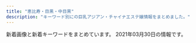 ```yaml
---
title: "恵比寿・目黒・中目黒"
description: "キーワード別にの巨乳アジアン・チャイナエステ嬢情報をまとめました。"
---
```


新着画像と新着キーワードをまとめています。
2021年03月30日の情報です。

<DmmAffiliateIns />
<KeywordTable
  shops={
    [
    {
        "img_links": [
            "http://bimajo-massage.work/sp/img/info.jpg",
            "http://bimajo-massage.work/sp/img/acc2.jpg",
            "http://bimajo-massage.work/img/sta6.jpg",
            "http://bimajo-massage.work/img/sta7.jpg",
            "http://bimajo-massage.work/sp/img/t-s.jpg",
            "http://bimajo-massage.work/sp/img/t-t.jpg",
            "http://bimajo-massage.work/sp/img/p-7.jpg",
            "http://bimajo-massage.work/sp/img/time.jpg",
            "http://bimajo-massage.work/img/xmas.png",
            "http://bimajo-massage.work/sp/img/st7.jpg",
            "http://bimajo-massage.work/img/st7.jpg",
            "http://bimajo-massage.work/sp/img/add.jpg",
            "http://bimajo-massage.work/sp/img/t-o.jpg",
            "http://bimajo-massage.work/sp/img/cam.jpg",
            "http://bimajo-massage.work/sp/img/st5.jpg",
            "http://bimajo-massage.work/img/st5.jpg",
            "http://bimajo-massage.work/img/sta5.jpg",
            "http://bimajo-massage.work/img/body-.png",
            "http://bimajo-massage.work/img/st1.jpg",
            "http://bimajo-massage.work/sp/img/st6.jpg",
            "http://bimajo-massage.work/img/mo.png",
            "http://bimajo-massage.work/img/sta1.jpg",
            "http://bimajo-massage.work/sp/img/botton.jpg",
            "http://bimajo-massage.work/sp/img/pic.jpg",
            "http://bimajo-massage.work/sp/img/pc.jpg",
            "http://bimajo-massage.work/sp/img/sys.jpg",
            "http://bimajo-massage.work/sp/img/tit.jpg",
            "http://bimajo-massage.work/sp/img/st1.jpg",
            "http://bimajo-massage.work/img/acc2.jpg",
            "http://bimajo-massage.work/sp/img/tel.jpg",
            "http://bimajo-massage.work/sp/img/p-6.jpg",
            "http://bimajo-massage.work/sp/img/t-r.jpg",
            "http://bimajo-massage.work/img/acc1.jpg",
            "http://bimajo-massage.work/sp/img/p-5.jpg",
            "http://bimajo-massage.work/img/st6.jpg",
            "http://bimajo-massage.work/img/bottom.png",
            "http://bimajo-massage.work/img/pic.png",
            "http://bimajo-massage.work/sp/img/t-a.jpg",
            "http://bimajo-massage.work/sp/img/acc1.jpg"
        ],
        "url": "http://bimajo-massage.work/",
        "keywords": {
            "E": 2,
            "87": 12,
            "86": 12,
            "D": 24,
            "C": 13,
            "85": 13,
            "88": 2
        },
        "name": "\u7f8e\u9b54\u5973",
        "station": "JR\u6075\u6bd4\u5bff\u99c5\u897f\u53e3"
    },
    {
        "keywords": {
            "86": 54,
            "83": 35,
            "C": 124,
            "87": 70,
            "D": 127,
            "89": 16,
            "82": 16,
            "85": 111,
            "E": 51
        },
        "name": "\u30d5\u30a3\u30b8\u30fc\u30ea\u30be\u30fc\u30c8",
        "img_links": [
            "http://fiji-resort.ests.jp/photos/sites/30/2019/05/2019050215480292.jpg",
            "http://fiji-resort.ests.jp/images/top.png",
            "http://fiji-resort.ests.jp/photos/sites/30/2019/12/2019121110440091.jpg",
            "http://fiji-resort.ests.jp/photos/sites/30/2018/09/2018091301234543.jpg",
            "http://fiji-resort.ests.jp/photos/sites/30/2019/09/2019092914334514.jpg",
            "http://fiji-resort.ests.jp/photos/sites/30/2019/06/2019061411123068.jpg",
            "http://fiji-resort.ests.jp/images/s_topics.png",
            "http://fiji-resort.ests.jp/photos/sites/30/2018/11/2018110510493920.jpg",
            "http://fiji-resort.ests.jp/images/end.png",
            "http://fiji-resort.ests.jp/photos/sites/30/2019/03/2019031518525662.jpg",
            "http://fiji-resort.ests.jp/photos/sites/30/2019/04/2019042017525677.jpg",
            "http://fiji-resort.ests.jp/images/access04.jpg",
            "http://fiji-resort.ests.jp/photos/sites/30/2019/03/2019033011105316.jpg",
            "http://fiji-resort.ests.jp/images/access05.jpg",
            "http://fiji-resort.ests.jp/images/s_staff.png",
            "http://fiji-resort.ests.jp/photos/sites/30/2018/06/2018061511340989.jpg",
            "http://fiji-resort.ests.jp/photos/sites/30/2018/11/2018110510493422.jpg",
            "http://fiji-resort.ests.jp/images/access06.jpg",
            "http://fiji-resort.ests.jp/photos/sites/30/2019/06/2019060610451514.jpg",
            "http://fiji-resort.ests.jp/images/mobile.png",
            "http://fiji-resort.ests.jp/images/access03.jpg",
            "http://fiji-resort.ests.jp/photos/sites/30/2019/05/2019050215480157.jpg",
            "http://fiji-resort.ests.jp/photos/sites/30/2019/05/2019050215480138.jpg",
            "http://fiji-resort.ests.jp/images/access01.jpg",
            "http://fiji-resort.ests.jp/images/line.png",
            "http://fiji-resort.ests.jp/photos/sites/30/2019/11/2019110909384037.jpg",
            "http://fiji-resort.ests.jp/photos/sites/30/2019/03/2019033011081995.jpg",
            "http://fiji-resort.ests.jp/images/s_link.png",
            "http://fiji-resort.ests.jp/images/topics_bj3.png",
            "http://fiji-resort.ests.jp/photos/sites/30/2018/09/2018091916161390.jpg",
            "http://fiji-resort.ests.jp/photos/sites/30/2020/02/2020022116402274.jpg",
            "http://fiji-resort.ests.jp/images/access02.jpg"
        ],
        "url": "http://fiji-resort.ests.jp/",
        "station": "\u4e2d\u76ee\u9ed2\u99c5\u897f\u53e3"
    },
    {
        "name": "\u6d77\u8cca\u8239",
        "img_links": [
            "http://kaizokusen.jpn.mn/photos/sites/31/2020/03/2020031402334084.jpg",
            "http://kaizokusen.jpn.mn/images/s_contact.jpg",
            "http://kaizokusen.jpn.mn/photos/sites/31/2020/08/2020082411195272.jpg",
            "http://kaizokusen.jpn.mn/photos/sites/31/2020/11/2020112103070699.jpg",
            "http://kaizokusen.jpn.mn/images/top.jpg",
            "http://kaizokusen.jpn.mn/photos/sites/31/2020/01/2020010602051995.jpg",
            "http://kaizokusen.jpn.mn/photos/sites/31/2019/09/2019091102140786.jpg",
            "http://kaizokusen.jpn.mn/photos/sites/31/2019/01/2019010309225534.jpg",
            "http://kaizokusen.jpn.mn/images/s_staff.png",
            "http://kaizokusen.jpn.mn/images/s_pick.png",
            "http://kaizokusen.jpn.mn/photos/sites/31/2020/02/202002070127147.jpg",
            "http://kaizokusen.jpn.mn/photos/sites/31/2019/03/2019032710574970.jpg",
            "http://kaizokusen.jpn.mn/photos/sites/31/2019/02/2019021410470448.jpg",
            "http://kaizokusen.jpn.mn/photos/sites/31/2019/01/201901130238317.jpg",
            "http://kaizokusen.jpn.mn/images/news_bj3.jpg",
            "http://kaizokusen.jpn.mn/photos/sites/31/2019/03/2019032601332117.jpg",
            "http://kaizokusen.jpn.mn/photos/sites/31/2019/05/2019051702252726.jpg",
            "http://kaizokusen.jpn.mn/photos/sites/31/2020/01/2020011609085443.jpg",
            "http://kaizokusen.jpn.mn/photos/sites/31/2019/06/2019061406003081.jpg",
            "http://kaizokusen.jpn.mn/images/s_news.jpg",
            "http://kaizokusen.jpn.mn/photos/sites/31/2019/06/2019060402255852.jpg",
            "http://kaizokusen.jpn.mn/photos/sites/31/2018/07/2018070912312985.jpg",
            "http://kaizokusen.jpn.mn/photos/sites/31/2020/03/2020030801205388.jpg",
            "http://kaizokusen.jpn.mn/photos/sites/31/2019/01/2019012803255272.jpg",
            "http://kaizokusen.jpn.mn/photos/sites/31/2020/08/2020080301195061.jpg",
            "http://kaizokusen.jpn.mn/photos/sites/31/2020/12/2020120801390122.jpg",
            "http://kaizokusen.jpn.mn/photos/sites/31/2019/12/2019122806012497.jpg",
            "http://kaizokusen.jpn.mn/photos/sites/31/2020/06/2020062208015349.jpg",
            "http://kaizokusen.jpn.mn/images/news03.jpg",
            "http://kaizokusen.jpn.mn/photos/sites/31/2020/02/2020022107354732.jpg",
            "http://kaizokusen.jpn.mn/photos/sites/31/2019/04/2019040301572848.jpg",
            "http://kaizokusen.jpn.mn/photos/sites/31/2020/05/2020051510144982.jpg",
            "http://kaizokusen.jpn.mn/photos/sites/31/2019/12/2019121904244431.jpg",
            "http://kaizokusen.jpn.mn/images/headline.jpg",
            "http://kaizokusen.jpn.mn/photos/sites/31/2019/11/2019111401215721.jpg",
            "http://kaizokusen.jpn.mn/photos/sites/31/2019/06/2019060402255271.jpg",
            "http://kaizokusen.jpn.mn/photos/sites/31/2019/02/2019022801560094.jpg",
            "http://kaizokusen.jpn.mn/photos/sites/31/2021/03/202103220145503.jpg",
            "http://kaizokusen.jpn.mn/images/s_link.png",
            "http://kaizokusen.jpn.mn/images/end.png",
            "http://kaizokusen.jpn.mn/photos/sites/31/2019/11/2019111410352979.jpg",
            "http://kaizokusen.jpn.mn/photos/sites/31/2019/09/2019092905302643.jpg",
            "http://kaizokusen.jpn.mn/photos/sites/31/2020/04/2020042207290081.jpg",
            "http://kaizokusen.jpn.mn/photos/sites/31/2018/12/2018121710580889.jpg",
            "http://kaizokusen.jpn.mn/photos/sites/31/2020/06/2020061302013959.jpg",
            "http://kaizokusen.jpn.mn/photos/sites/31/2020/06/2020061305220545.jpg",
            "http://kaizokusen.jpn.mn/images/mobile.jpg",
            "http://kaizokusen.jpn.mn/images/news04.jpg",
            "http://kaizokusen.jpn.mn/photos/sites/31/2020/06/2020060409294464.jpg",
            "http://kaizokusen.jpn.mn/photos/sites/31/2018/12/2018122706404758.jpg",
            "http://kaizokusen.jpn.mn/photos/sites/31/2019/12/201912200917482.jpg",
            "http://kaizokusen.jpn.mn/images/news_bj1.jpg",
            "http://kaizokusen.jpn.mn/photos/sites/31/2019/11/2019112102290816.jpg"
        ],
        "station": "\u4e2d\u76ee\u9ed2\u99c5\u5357\u6539\u672d\u897f\u53e3",
        "url": "http://kaizokusen.jpn.mn/",
        "keywords": {
            "84": 4,
            "87": 24,
            "E": 20,
            "86": 21,
            "88": 6,
            "C": 37,
            "85": 20,
            "D": 56,
            "83": 6
        }
    },
    {
        "keywords": {},
        "station": "JR\u76ee\u9ed2\u99c5\u6771\u53e3",
        "url": "https://meguro-babel.com/",
        "name": "\u30d0\u30d9\u30eb",
        "img_links": [
            "https://meguro-babel.com/images/topimg4.jpg",
            "https://meguro-babel.com/images/room/photo04.jpg",
            "https://meguro-babel.com/images/room/photo01.jpg",
            "https://meguro-babel.com/girl/21.jpg",
            "https://meguro-babel.com/girl/1.jpg",
            "https://meguro-babel.com/girl/15.jpg",
            "https://meguro-babel.com/images/img_1.jpg",
            "https://meguro-babel.com/images/qr.jpg",
            "https://meguro-babel.com/girl/5.jpg",
            "https://meguro-babel.com/girl/7.jpg",
            "https://meguro-babel.com/girl/4.jpg",
            "https://meguro-babel.com/topics/img/158-1.jpg",
            "https://meguro-babel.com/girl/8.jpg",
            "https://meguro-babel.com/girl/9.jpg",
            "https://meguro-babel.com/images/room/photo03.jpg",
            "https://meguro-babel.com/girl/24.jpg",
            "https://meguro-babel.com/images/room/photo02.jpg",
            "https://meguro-babel.com/topics/img/156-1.jpg",
            "https://meguro-babel.com/topics/img/145-1.jpg"
        ]
    },
    {
        "name": "With you\u30fb\u30a6\u30a3\u30ba\u30e6\u30fc",
        "station": "JR\u76ee\u9ed2\u99c5\u6771\u53e3",
        "url": "http://with-you.tyo.cm",
        "img_links": [
            "http://with-you.tyo.cm/photos/sites/6/2019/02/2019021816155116.jpg",
            "http://with-you.tyo.cm/images/s_pick.jpg",
            "http://with-you.tyo.cm/photos/sites/6/2019/10/2019102716505281.jpg",
            "http://with-you.tyo.cm/images/s_news.jpg",
            "http://with-you.tyo.cm/photos/sites/6/2019/02/2019021818404723.jpg",
            "http://with-you.tyo.cm/photos/sites/6/2019/06/2019060510455732.jpg",
            "http://with-you.tyo.cm/photos/sites/6/2019/11/2019110108002447.jpg",
            "http://with-you.tyo.cm/photos/sites/6/2019/11/2019112517122617.jpg",
            "http://with-you.tyo.cm/photos/sites/6/2020/06/2020061515324852.jpg",
            "http://with-you.tyo.cm/photos/sites/6/2021/02/2021022216380216.jpg",
            "http://with-you.tyo.cm/images/s_staff.jpg",
            "http://with-you.tyo.cm/photos/sites/6/2020/03/2020032714542799.jpg",
            "http://with-you.tyo.cm/photos/sites/6/2019/12/2019121914290846.jpg",
            "http://with-you.tyo.cm/photos/sites/6/2020/09/2020092511214697.jpg",
            "http://with-you.tyo.cm/images/s_recuit.jpg",
            "http://with-you.tyo.cm/photos/sites/6/2019/11/2019112517121980.jpg",
            "http://with-you.tyo.cm/photos/sites/6/2019/11/2019110606012817.jpg",
            "http://with-you.tyo.cm/photos/sites/6/2019/11/2019110107572662.jpg",
            "http://with-you.tyo.cm/photos/sites/6/2019/11/2019111915264240.jpg",
            "http://with-you.tyo.cm/photos/sites/6/2019/11/2019111915264046.jpg",
            "http://with-you.tyo.cm/photos/sites/6/2019/11/2019110806175734.jpg",
            "http://with-you.tyo.cm/photos/sites/6/2019/11/2019112916075813.jpg",
            "http://with-you.tyo.cm/images/top.png",
            "http://with-you.tyo.cm/photos/sites/6/2019/11/2019110107573374.jpg",
            "http://with-you.tyo.cm/photos/sites/6/2019/11/2019112916080552.jpg",
            "http://with-you.tyo.cm/photos/sites/6/2019/12/2019121017051597.jpg",
            "http://with-you.tyo.cm/photos/sites/6/2019/03/2019030615474648.jpg",
            "http://with-you.tyo.cm/photos/sites/6/2020/06/2020061515330329.jpg",
            "http://with-you.tyo.cm/photos/sites/6/2019/02/2019021816145119.jpg",
            "http://with-you.tyo.cm/photos/sites/6/2019/10/2019102716505124.jpg",
            "http://with-you.tyo.cm/photos/sites/6/2019/11/2019110108001772.jpg",
            "http://with-you.tyo.cm/photos/sites/6/2019/02/2019021818395644.jpg",
            "http://with-you.tyo.cm/photos/sites/6/2019/11/2019110806175615.jpg",
            "http://with-you.tyo.cm/photos/sites/6/2019/11/2019112214502832.jpg",
            "http://with-you.tyo.cm/photos/sites/6/2020/03/2020032714573892.jpg",
            "http://with-you.tyo.cm/photos/sites/6/2019/12/2019121914290210.jpg",
            "http://with-you.tyo.cm/photos/sites/6/2019/11/2019112916075124.jpg"
        ],
        "keywords": {
            "D": 15,
            "C": 29
        }
    },
    {
        "keywords": {
            "83": 7,
            "C": 7,
            "D": 19,
            "E": 5,
            "85": 7,
            "86": 17
        },
        "station": "JR\u6075\u6bd4\u5bff\u99c5\u897f\u53e3",
        "url": "http://hi-msg.com/tonton/",
        "img_links": [
            "http://hi-msg.com/tonton/images/r1.jpg",
            "http://hi-msg.com/tonton/images/r4.jpg",
            "http://hi-msg.com/tonton/images/index-1.jpg",
            "http://hi-msg.com/tonton/images/an_6_02.jpg",
            "http://hi-msg.com/tonton/images/r2.jpg",
            "http://hi-msg.com/tonton/images/an_4_01.jpg",
            "http://hi-msg.com/tonton/images/slider/slide2s.png",
            "http://hi-msg.com/tonton/images/an_3_01.jpg",
            "http://hi-msg.com/tonton/images/slider/slide2.png",
            "http://hi-msg.com/tonton/images/staff_images/st1.jpg",
            "http://hi-msg.com/tonton/images/an_2_02.jpg",
            "http://hi-msg.com/tonton/images/r3.jpg",
            "http://hi-msg.com/tonton/images/an_5_01.jpg",
            "http://hi-msg.com/tonton/images/slider/slide1.png",
            "http://hi-msg.com/tonton/images/an_1_02.jpg",
            "http://hi-msg.com/tonton/images/an_5_02.jpg",
            "http://hi-msg.com/tonton/images/slider/slide3.png",
            "http://hi-msg.com/tonton/images/an_6_01.jpg",
            "http://hi-msg.com/tonton/images/staff_images/st5.jpg",
            "http://hi-msg.com/tonton/images/an_4_02.jpg",
            "http://hi-msg.com/tonton/images/staff_images/st4.jpg",
            "http://hi-msg.com/tonton/images/slider/slide1s.png",
            "http://hi-msg.com/tonton/images/fbb.jpg",
            "http://hi-msg.com/tonton/images/an_2_01.jpg",
            "http://hi-msg.com/tonton/images/index_01.jpg",
            "http://hi-msg.com/tonton/images/index-2.jpg",
            "http://hi-msg.com/tonton/images/staff_images/sl.png",
            "http://hi-msg.com/tonton/images/slider/slide3s.png",
            "http://hi-msg.com/tonton/images/staff_images/st2.jpg",
            "http://hi-msg.com/tonton/images/staff_images/st3.jpg",
            "http://hi-msg.com/tonton/images/eve1.png",
            "http://hi-msg.com/tonton/images/an_1_01.jpg",
            "http://hi-msg.com/tonton/images/qr.jpg",
            "http://hi-msg.com/tonton/images/an_3_02.jpg",
            "http://hi-msg.com/tonton/images/sys1.jpg"
        ],
        "name": "\u30c8\u30f3\u30c8\u30f3"
    },
    {
        "img_links": [
            "http://www.oasis.esjoho.com/files/005.jpg",
            "http://www.oasis.esjoho.com/files/001-02.jpg",
            "http://www.oasis.esjoho.com/files/004-02.jpg",
            "http://www.oasis.esjoho.com/img/pickup.jpg",
            "http://www.oasis.esjoho.com/files/005-02.jpg",
            "http://www.oasis.esjoho.com/files/002.jpg",
            "http://www.oasis.esjoho.com/files/004.jpg",
            "http://www.oasis.esjoho.com/img/tel.png",
            "http://www.oasis.esjoho.com/img/ttl_news.png",
            "http://www.oasis.esjoho.com/img/goback.jpg",
            "http://www.oasis.esjoho.com/files/002-02.jpg",
            "http://www.oasis.esjoho.com/files/001.jpg",
            "http://www.oasis.esjoho.com/img/btn_blog.png",
            "http://www.oasis.esjoho.com/img/btn_side_mobile.jpg",
            "http://www.oasis.esjoho.com/img/ttl_info.png"
        ],
        "url": "http://www.oasis.esjoho.com/",
        "keywords": {
            "C": 14,
            "86": 2,
            "D": 6,
            "87": 4,
            "85": 2
        },
        "station": "\u897f\u5c0f\u5c71\u99c5",
        "name": "\u7652\u3057\u5bb6"
    },
    {
        "url": "http://www.himawari-aroma.xyz/",
        "station": "JR\u6075\u6bd4\u5bff\u99c5\u897f\u53e3",
        "name": "\u3072\u307e\u308f\u308a",
        "img_links": [
            "http://www.himawari-aroma.xyz/images/shop/4/1.jpg",
            "http://www.himawari-aroma.xyz/images/shop/4/2.jpg",
            "http://www.himawari-aroma.xyz/images/staff/3/mayu.png",
            "http://www.himawari-aroma.xyz/images/staff/3/ami.png",
            "http://www.himawari-aroma.xyz/images/sys.jpg",
            "http://www.himawari-aroma.xyz/images/psd/off.jpg",
            "http://www.himawari-aroma.xyz/images/shop/1.png",
            "http://www.himawari-aroma.xyz/images/13.png"
        ],
        "keywords": {}
    },
    {
        "img_links": [
            "http://nakamegurofun.com/images/s5.jpg",
            "http://nakamegurofun.com/files/007-020964.jpg",
            "http://nakamegurofun.com/files/0080964.jpg",
            "http://nakamegurofun.com/images/s2.jpg",
            "http://nakamegurofun.com/files/0070964.jpg",
            "http://nakamegurofun.com/files/0060964.jpg",
            "http://nakamegurofun.com/files/003fa9d.jpg",
            "http://nakamegurofun.com/files/006-030964.jpg",
            "http://nakamegurofun.com/images/shop/shop02.jpg",
            "http://nakamegurofun.com/images/s3.jpg",
            "http://nakamegurofun.com/images/main_bottom.png",
            "http://nakamegurofun.com/images/infotiao1.jpg",
            "http://nakamegurofun.com/images/xian.png",
            "http://nakamegurofun.com/files/005-030964.jpg",
            "http://nakamegurofun.com/files/0074f22.jpg",
            "http://nakamegurofun.com/files/002-030964.jpg",
            "http://nakamegurofun.com/images/s1.jpg",
            "http://nakamegurofun.com/files/003-020964.jpg",
            "http://nakamegurofun.com/images/s4.jpg",
            "http://nakamegurofun.com/images/shop/shop03.jpg",
            "http://nakamegurofun.com/files/007-030964.jpg",
            "http://nakamegurofun.com/files/005fa9d.jpg",
            "http://nakamegurofun.com/files/008-030964.jpg",
            "http://nakamegurofun.com/files/0050964.jpg",
            "http://nakamegurofun.com/images/tel.png",
            "http://nakamegurofun.com/images/shop/shop01.jpg",
            "http://nakamegurofun.com/images/service91a6.png",
            "http://nakamegurofun.com/images/zi_massage.png",
            "http://nakamegurofun.com/files/0064f22.jpg",
            "http://nakamegurofun.com/files/0030964.jpg",
            "http://nakamegurofun.com/files/006fa9d.jpg",
            "http://nakamegurofun.com/files/0024f22.jpg",
            "http://nakamegurofun.com/images/main_top.png",
            "http://nakamegurofun.com/files/008-020964.jpg",
            "http://nakamegurofun.com/files/005-020964.jpg",
            "http://nakamegurofun.com/files/003-030964.jpg",
            "http://nakamegurofun.com/images/zi_staff.png",
            "http://nakamegurofun.com/files/008fa9d.jpg",
            "http://nakamegurofun.com/files/006-020964.jpg",
            "http://nakamegurofun.com/files/002-020964.jpg",
            "http://nakamegurofun.com/images/shop/shop04.jpg",
            "http://nakamegurofun.com/files/0054f22.jpg",
            "http://nakamegurofun.com/files/0084f22.jpg",
            "http://nakamegurofun.com/files/007fa9d.jpg",
            "http://nakamegurofun.com/files/0020964.jpg",
            "http://nakamegurofun.com/files/0034f22.jpg",
            "http://nakamegurofun.com/files/002fa9d.jpg"
        ],
        "station": "\u4e2d\u76ee\u9ed2\u99c5\u897f\u53e3",
        "name": "Flower \uff5e\u30d5\u30e9\u30ef\u30fc\uff5e",
        "keywords": {
            "87": 4,
            "88": 1,
            "85": 1,
            "D": 5,
            "C": 1
        },
        "url": "http://nakamegurofun.com/"
    },
    {
        "img_links": [],
        "keywords": {},
        "url": "http://angel.jpn.cm/",
        "name": "Angel-\u30a8\u30f3\u30b8\u30a7\u30eb-",
        "station": "JR\u76ee\u9ed2\u99c5\u6771\u53e3"
    },
    {
        "station": "JR\u76ee\u9ed2\u99c5\u6771\u53e3",
        "keywords": {
            "87": 3,
            "D": 40,
            "88": 7,
            "E": 13,
            "86": 38,
            "C": 7,
            "85": 5
        },
        "name": "\u307f\u3086\u304d",
        "img_links": [
            "http://iyashi-kokoro.info/img/s55.jpg",
            "http://iyashi-kokoro.info/i/img/st58.jpg",
            "http://iyashi-kokoro.info/i/img/st41.jpg",
            "http://iyashi-kokoro.info/i/img/st32.jpg",
            "http://iyashi-kokoro.info/i/img/r5.jpg",
            "http://iyashi-kokoro.info/img/st60.jpg",
            "http://iyashi-kokoro.info/i/img/st61.jpg",
            "http://iyashi-kokoro.info/img/s65.jpg",
            "http://iyashi-kokoro.info/img/st52.jpg",
            "http://iyashi-kokoro.info/i/img/st50.jpg",
            "http://iyashi-kokoro.info/img/s61.jpg",
            "http://iyashi-kokoro.info/img/st54.jpg",
            "http://iyashi-kokoro.info/img/st42.jpg",
            "http://iyashi-kokoro.info/i/img/s3.jpg",
            "http://iyashi-kokoro.info/i/img/st54.jpg",
            "http://iyashi-kokoro.info/img/st53.jpg",
            "http://iyashi-kokoro.info/img/st29.jpg",
            "http://iyashi-kokoro.info/img/st63.jpg",
            "http://iyashi-kokoro.info/i/img/st44.jpg",
            "http://iyashi-kokoro.info/img/fla.jpg",
            "http://iyashi-kokoro.info/img/st44.jpg",
            "http://iyashi-kokoro.info/i/img/s2.jpg",
            "http://iyashi-kokoro.info/img/s62.jpg",
            "http://iyashi-kokoro.info/i/img/s1.jpg",
            "http://iyashi-kokoro.info/i/img/r1.jpg",
            "http://iyashi-kokoro.info/i/img/st65.jpg",
            "http://iyashi-kokoro.info/i/img/s4.jpg",
            "http://iyashi-kokoro.info/i/img/st43.jpg",
            "http://iyashi-kokoro.info/img/st50.jpg",
            "http://iyashi-kokoro.info/img/s63.jpg",
            "http://iyashi-kokoro.info/i/img/st39.jpg",
            "http://iyashi-kokoro.info/i/img/st51.jpg",
            "http://iyashi-kokoro.info/i/img/st55.jpg",
            "http://iyashi-kokoro.info/i/img/st29.jpg",
            "http://iyashi-kokoro.info/img/s54.jpg",
            "http://iyashi-kokoro.info/img/st57.jpg",
            "http://iyashi-kokoro.info/img/st32.jpg",
            "http://iyashi-kokoro.info/img/st64.jpg",
            "http://iyashi-kokoro.info/img/st55.jpg",
            "http://iyashi-kokoro.info/i/img/st62.jpg",
            "http://iyashi-kokoro.info/i/img/st59.jpg",
            "http://iyashi-kokoro.info/img/st41.jpg",
            "http://iyashi-kokoro.info/i/img/st64.jpg",
            "http://iyashi-kokoro.info/i/img/st42.jpg",
            "http://iyashi-kokoro.info/img/s60.jpg",
            "http://iyashi-kokoro.info/img/s64.jpg",
            "http://iyashi-kokoro.info/i/img/r4.jpg",
            "http://iyashi-kokoro.info/img/st62.jpg",
            "http://iyashi-kokoro.info/img/st56.jpg",
            "http://iyashi-kokoro.info/i/img/st57.jpg",
            "http://iyashi-kokoro.info/img/s57.jpg",
            "http://iyashi-kokoro.info/i/img/st52.jpg",
            "http://iyashi-kokoro.info/img/st20.jpg",
            "http://iyashi-kokoro.info/i/img/st49.jpg",
            "http://iyashi-kokoro.info/img/s56.jpg",
            "http://iyashi-kokoro.info/img/st58.jpg",
            "http://iyashi-kokoro.info/img/mo.png",
            "http://iyashi-kokoro.info/img/s59.jpg",
            "http://iyashi-kokoro.info/i/img/r2.jpg",
            "http://iyashi-kokoro.info/img/st51.jpg",
            "http://iyashi-kokoro.info/i/img/st60.jpg",
            "http://iyashi-kokoro.info/img/st65.jpg",
            "http://iyashi-kokoro.info/img/st43.jpg",
            "http://iyashi-kokoro.info/img/s58.jpg",
            "http://iyashi-kokoro.info/img/st46.jpg",
            "http://iyashi-kokoro.info/i/img/st53.jpg",
            "http://iyashi-kokoro.info/i/img/st63.jpg",
            "http://iyashi-kokoro.info/i/img/st40.jpg",
            "http://iyashi-kokoro.info/img/st59.jpg",
            "http://iyashi-kokoro.info/i/img/st20.jpg",
            "http://iyashi-kokoro.info/img/botton.jpg",
            "http://iyashi-kokoro.info/img/cam.jpg",
            "http://iyashi-kokoro.info/img/st39.jpg",
            "http://iyashi-kokoro.info/img/st61.jpg",
            "http://iyashi-kokoro.info/i/img/r6.jpg",
            "http://iyashi-kokoro.info/img/s18.jpg",
            "http://iyashi-kokoro.info/img/st49.jpg",
            "http://iyashi-kokoro.info/img/st40.jpg",
            "http://iyashi-kokoro.info/i/img/st56.jpg",
            "http://iyashi-kokoro.info/i/img/r3.jpg"
        ],
        "url": "http://iyashi-kokoro.info/"
    },
    {
        "name": "OnlyOne",
        "station": "JR\u76ee\u9ed2\u99c5\u897f\u53e3",
        "url": "http://onlyone.tyo.cm/",
        "img_links": [
            "http://onlyone.tyo.cm/images/new.jpg",
            "http://onlyone.tyo.cm/images/acc2.jpg",
            "http://onlyone.tyo.cm/photos/sites/5/2021/03/2021030316101022.jpg",
            "http://onlyone.tyo.cm/photos/sites/5/2019/07/2019071716092046.jpg",
            "http://onlyone.tyo.cm/photos/sites/5/2020/01/2020011412572423.jpg",
            "http://onlyone.tyo.cm/photos/sites/5/2019/07/2019070616424775.jpg",
            "http://onlyone.tyo.cm/photos/sites/5/2020/09/2020092510523723.jpg",
            "http://onlyone.tyo.cm/images/acc1.jpg",
            "http://onlyone.tyo.cm/photos/sites/5/2020/02/2020022610121615.jpg",
            "http://onlyone.tyo.cm/photos/sites/5/2021/02/2021021810240848.jpg",
            "http://onlyone.tyo.cm/images/line.jpg",
            "http://onlyone.tyo.cm/photos/sites/5/2020/07/2020070215334437.jpg",
            "http://onlyone.tyo.cm/images/acc3.jpg",
            "http://onlyone.tyo.cm/photos/sites/5/2019/07/2019070711031982.jpg",
            "http://onlyone.tyo.cm/photos/sites/5/2020/09/2020090210405221.jpg",
            "http://onlyone.tyo.cm/photos/sites/5/2019/11/2019112117013754.jpg",
            "http://onlyone.tyo.cm/photos/sites/5/2019/12/2019121715483135.jpg",
            "http://onlyone.tyo.cm/photos/sites/5/2019/11/2019110105153240.jpg",
            "http://onlyone.tyo.cm/photos/sites/5/2019/08/2019080815010066.jpg",
            "http://onlyone.tyo.cm/photos/sites/5/2021/02/202102181024101.jpg",
            "http://onlyone.tyo.cm/photos/sites/5/2020/07/2020070217061815.jpg",
            "http://onlyone.tyo.cm/images/top.png",
            "http://onlyone.tyo.cm/images/s_link.png",
            "http://onlyone.tyo.cm/images/s_staff.png",
            "http://onlyone.tyo.cm/images/acc4.jpg",
            "http://onlyone.tyo.cm/photos/sites/5/2020/06/2020060815500896.jpg",
            "http://onlyone.tyo.cm/photos/sites/5/2020/09/2020092617301564.jpg",
            "http://onlyone.tyo.cm/photos/sites/5/2021/02/202102201049167.jpg",
            "http://onlyone.tyo.cm/photos/sites/5/2020/05/2020051419324761.jpg",
            "http://onlyone.tyo.cm/photos/sites/5/2020/01/2020011413500417.jpg",
            "http://onlyone.tyo.cm/photos/sites/5/2021/02/2021022216501749.jpg",
            "http://onlyone.tyo.cm/photos/sites/5/2019/05/2019052911352557.jpg",
            "http://onlyone.tyo.cm/photos/sites/5/2020/09/2020092510524025.jpg",
            "http://onlyone.tyo.cm/photos/sites/5/2020/09/2020092510523998.jpg",
            "http://onlyone.tyo.cm/photos/sites/5/2019/05/2019050915292562.jpg",
            "http://onlyone.tyo.cm/photos/sites/5/2020/03/2020031716151746.jpg",
            "http://onlyone.tyo.cm/photos/sites/5/2021/03/2021030316101626.jpg",
            "http://onlyone.tyo.cm/photos/sites/5/2021/02/2021022515094363.jpg",
            "http://onlyone.tyo.cm/photos/sites/5/2019/12/2019120510353312.jpg",
            "http://onlyone.tyo.cm/photos/sites/5/2019/08/2019082610481667.jpg",
            "http://onlyone.tyo.cm/photos/sites/5/2019/11/2019110105152849.jpg",
            "http://onlyone.tyo.cm/photos/sites/5/2020/01/2020011413501066.jpg",
            "http://onlyone.tyo.cm/photos/sites/5/2020/09/2020092218541894.jpg"
        ],
        "keywords": {
            "F": 1,
            "87": 3,
            "83": 2,
            "86": 8,
            "88": 2,
            "84": 1,
            "85": 8,
            "E": 1,
            "D": 19,
            "C": 3
        }
    },
    {
        "keywords": {
            "86": 7,
            "C": 6,
            "85": 8,
            "93": 1,
            "D": 16,
            "G": 1,
            "E": 3,
            "83": 6,
            "89": 1,
            "87": 3,
            "82": 1
        },
        "url": "http://victoria.tyo.cm/",
        "name": "Victoria\u30fb\u30d3\u30af\u30c8\u30ea\u30a2",
        "img_links": [
            "http://victoria.tyo.cm/photos/sites/13/2018/12/2018122904411765.jpg",
            "http://victoria.tyo.cm/photos/sites/13/2019/04/2019041807165826.jpg",
            "http://victoria.tyo.cm/photos/sites/13/2020/01/2020011104241542.jpg",
            "http://victoria.tyo.cm/photos/sites/13/2018/12/2018122701570643.jpg",
            "http://victoria.tyo.cm/photos/sites/13/2020/02/202002030340133.jpg",
            "http://victoria.tyo.cm/photos/sites/13/2020/03/2020031904101259.jpg",
            "http://victoria.tyo.cm/images/s_staff.png",
            "http://victoria.tyo.cm/photos/sites/13/2018/12/2018122904422525.jpg",
            "http://victoria.tyo.cm/photos/sites/13/2018/12/2018121502493879.jpg",
            "http://victoria.tyo.cm/photos/sites/13/2020/01/2020012005552181.jpg",
            "http://victoria.tyo.cm/photos/sites/13/2019/01/2019012108071242.jpg",
            "http://victoria.tyo.cm/photos/sites/13/2020/01/2020011205500461.jpg",
            "http://victoria.tyo.cm/photos/sites/13/2018/12/2018121502493953.jpg",
            "http://victoria.tyo.cm/photos/sites/13/2019/12/2019120904521737.jpg",
            "http://victoria.tyo.cm/photos/sites/13/2019/01/2019012509534353.jpg",
            "http://victoria.tyo.cm/photos/sites/13/2020/02/2020021307433041.jpg",
            "http://victoria.tyo.cm/photos/sites/13/2019/10/2019101403232834.jpg",
            "http://victoria.tyo.cm/photos/sites/13/2019/02/2019022703022355.jpg",
            "http://victoria.tyo.cm/images/pick.jpg",
            "http://victoria.tyo.cm/photos/sites/13/2019/07/2019070206503156.jpg",
            "http://victoria.tyo.cm/photos/sites/13/2019/12/2019120904521188.jpg",
            "http://victoria.tyo.cm/images/mobile.jpg",
            "http://victoria.tyo.cm/photos/sites/13/2019/04/2019040304024424.jpg",
            "https://www.a-side.com/ad/koko/include/banner/koko_125x125.png",
            "http://victoria.tyo.cm/images/news.jpg",
            "http://victoria.tyo.cm/photos/sites/13/2021/02/2021021509575615.jpg",
            "http://victoria.tyo.cm/photos/sites/13/2018/12/2018121502493847.jpg",
            "http://victoria.tyo.cm/photos/sites/13/2019/01/2019012509505197.jpg",
            "http://victoria.tyo.cm/photos/sites/13/2019/12/2019120406433710.jpg",
            "http://victoria.tyo.cm/photos/sites/13/2019/08/2019080607062415.jpg",
            "http://victoria.tyo.cm/photos/sites/13/2020/10/2020100803550565.jpg",
            "http://victoria.tyo.cm/images/top.jpg",
            "http://victoria.tyo.cm/photos/sites/13/2019/02/2019021206543056.jpg",
            "http://victoria.tyo.cm/photos/sites/13/2019/12/2019120106181894.jpg",
            "http://victoria.tyo.cm/photos/sites/13/2020/02/2020020104570910.jpg",
            "http://victoria.tyo.cm/photos/sites/13/2019/02/2019021407162693.jpg",
            "http://victoria.tyo.cm/photos/sites/13/2019/01/2019010506293526.jpg",
            "http://victoria.tyo.cm/photos/sites/13/2019/01/2019010506292922.jpg",
            "http://victoria.tyo.cm/photos/sites/13/2018/12/2018122701570616.jpg",
            "http://victoria.tyo.cm/images/face.jpg",
            "http://victoria.tyo.cm/photos/sites/13/2019/06/2019061005275095.jpg",
            "http://victoria.tyo.cm/photos/sites/13/2019/10/2019100904082968.jpg",
            "http://victoria.tyo.cm/photos/sites/13/2018/12/2018121502493814.jpg",
            "http://victoria.tyo.cm/photos/sites/13/2020/01/2020012005552622.jpg",
            "http://victoria.tyo.cm/photos/sites/13/2019/10/2019100904083557.jpg",
            "http://victoria.tyo.cm/photos/sites/13/2019/05/201905100639429.jpg",
            "http://victoria.tyo.cm/photos/sites/13/2019/01/2019011103510521.jpg"
        ],
        "station": "JR\u76ee\u9ed2\u99c5\u6771\u53e3"
    },
    {
        "name": "\u91d1\u306e\u6708",
        "keywords": {},
        "img_links": [
            "http://kintsuki.este88.com/gals/yuyu1.jpg",
            "http://kintsuki.este88.com/gals/kana1.jpg",
            "http://kintsuki.este88.com/gals/mika1.jpg",
            "http://kintsuki.este88.com/images/r01.jpg",
            "http://kintsuki.este88.com/gals/kaori1.jpg",
            "http://kintsuki.este88.com/images/ph1.jpg",
            "http://kintsuki.este88.com/gals/rina1.jpg",
            "http://kintsuki.este88.com/images/r04.jpg",
            "http://kintsuki.este88.com/gals/kixyoko1.jpg",
            "http://kintsuki.este88.com/gals/koyuki1.jpg",
            "http://kintsuki.este88.com/images/r02.jpg",
            "http://kintsuki.este88.com/gals/rei1.jpg",
            "http://kintsuki.este88.com/gals/momo1.jpg"
        ],
        "station": "JR\u76ee\u9ed2\u99c5\u6771\u53e3",
        "url": "http://kintsuki.este88.com/"
    },
    {
        "img_links": [],
        "station": "JR\u76ee\u9ed2\u99c5\u6771\u53e3",
        "keywords": {},
        "name": "RelaCute \u30ea\u30e9\u30ad\u30e5\u30fc\u30c8",
        "url": "http://relacute.tyo.cm/"
    }
]
}
/>
<DmmAffiliateScript />
